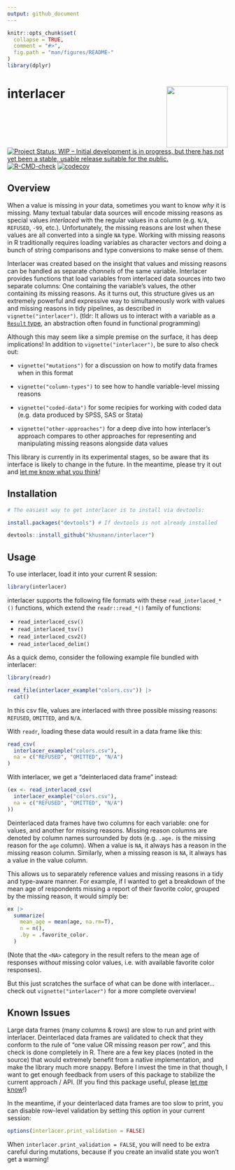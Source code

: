 ```yaml
---
output: github_document
---
```


<!-- README.md is generated from README.Rmd. Please edit that file -->

```r
knitr::opts_chunk$set(
  collapse = TRUE,
  comment = "#>",
  fig.path = "man/figures/README-"
)
library(dplyr)
```

# interlacer <img src="man/figures/logo.svg" align="right" height="140" />

[![Project Status: WIP – Initial development is in progress, but there has not yet been a stable, usable release suitable for the public.](https://www.repostatus.org/badges/latest/wip.svg)](https://www.repostatus.org/#wip)
[![R-CMD-check](https://github.com/khusmann/interlacer/actions/workflows/R-CMD-check.yaml/badge.svg)](https://github.com/khusmann/interlacer/actions/workflows/R-CMD-check.yaml)
[![codecov](https://codecov.io/gh/khusmann/interlacer/graph/badge.svg?token=R4WNWH5NXU)](https://codecov.io/gh/khusmann/interlacer)

## Overview

When a value is missing in your data, sometimes you want to know *why* it is
missing. Many textual tabular data sources will encode missing reasons as
special values *interlaced* with the regular values in a column (e.g. `N/A`,
`REFUSED`, `-99`, etc.). Unfortunately, the missing reasons are
lost when these values are all converted into a single `NA` type. Working
with missing reasons in R traditionally requires loading variables 
as character vectors and doing a bunch of string
comparisons and type conversions to make sense of them.

Interlacer was created based on the insight that values and missing reasons
can be handled as separate *channels* of the same variable. Interlacer
provides functions that load variables from interlaced data sources into two
separate columns:
One containing the variable's values, the other containing its missing reasons.
As it turns out, this structure gives us an extremely powerful and expressive
way to simultaneously work with values and missing reasons in tidy pipelines,
as described in `vignette("interlacer")`. (tldr: It allows us to interact with
a variable as a [`Result` type](https://en.wikipedia.org/wiki/Result_type),
an abstraction often found in functional programming)

Although this may seem like a simple premise on the surface, it has deep
implications! In addition to `vignette("interlacer")`, be sure to also
check out:

- `vignette("mutations")` for a discussion on how to motify data frames when in
this format

- `vignette("column-types")` to see how to handle variable-level missing reasons

- `vignette("coded-data")` for some recipies for working with coded data (e.g.
data produced by SPSS, SAS or Stata)

- `vignette("other-approaches")` for a deep dive into how interlacer's approach
compares to other approaches for representing and manipulating missing reasons
alongside data values

This library is currently in its experimental stages, so be aware that its
interface is likely to change in the future. In the meantime, please try it out
and
[let me know what you think](mailto:kdh38@psu.edu)!

## Installation

```r
# The easiest way to get interlacer is to install via devtools:

install.packages("devtools") # If devtools is not already installed

devtools::install_github("khusmann/interlacer")
```

## Usage

To use interlacer, load it into your current R session:

```r
library(interlacer)
```

interlacer supports the following file formats with these `read_interlaced_*()`
functions, which extend the `readr::read_*()` family of functions:

* `read_interlaced_csv()`
* `read_interlaced_tsv()`
* `read_interlaced_csv2()`
* `read_interlaced_delim()`

As a quick demo, consider the following example file bundled with interlacer:

```r
library(readr)

read_file(interlacer_example("colors.csv")) |>
  cat()
```

In this csv file, values are interlaced with three possible missing reasons:
`REFUSED`, `OMITTED`, and `N/A`.

With `readr`, loading these data would result in a data frame like this:

```r
read_csv(
  interlacer_example("colors.csv"),
  na = c("REFUSED", "OMITTED", "N/A")
)
```

With interlacer, we get a "deinterlaced data frame" instead:

```r
(ex <- read_interlaced_csv(
  interlacer_example("colors.csv"),
  na = c("REFUSED", "OMITTED", "N/A")
))
```

Deinterlaced data frames have two columns for each variable: one for
values, and another for missing reasons. Missing reason columns are denoted
by column names surrounded by dots (e.g. `.age.` is the missing reason for the
`age` column). When a value is `NA`, it always has a reason in the missing
reason column. Similarly, when a missing reason is `NA`, it always has a
value in the value column.

This allows us to separately reference values and missing reasons
in a tidy and type-aware manner. For example, if I wanted to get a 
breakdown of the mean age of respondents missing a report of their
favorite color, grouped by the missing reason, it would simply be:

```r
ex |>
  summarize(
    mean_age = mean(age, na.rm=T),
    n = n(),
    .by = .favorite_color.
  )
```

(Note that the `<NA>` category in the result refers to the mean age of responses
*without* missing color values, i.e. with available favorite color responses).

But this just scratches the surface of what can be done with interlacer...
check out `vignette("interlacer")` for a more complete overview!

## Known Issues

Large data frames (many columns & rows) are slow to run and print with
interlacer. Deinterlaced data frames are validated to check that they conform
to the rule of "one value OR missing reason per row", and this check is done
completely in R. There are a few key places
(noted in the source) that would extremely benefit from a native implementation,
and make the library much more snappy. Before I invest the time in that though,
I want to get enough feedback from users of this package to stabilize the
current approach / API. (If you find this package useful, please
[let me know](mailto:kdh38@psu.edu)!)

In the meantime, if your deinterlaced data frames are too slow to print,
you can disable row-level validation by setting this option in your current
session:

```r
options(interlacer.print_validation = FALSE)
```

When `interlacer.print_validation = FALSE`, you will need to be extra careful
during mutations, because if you create an invalid state you won't get a
warning!
